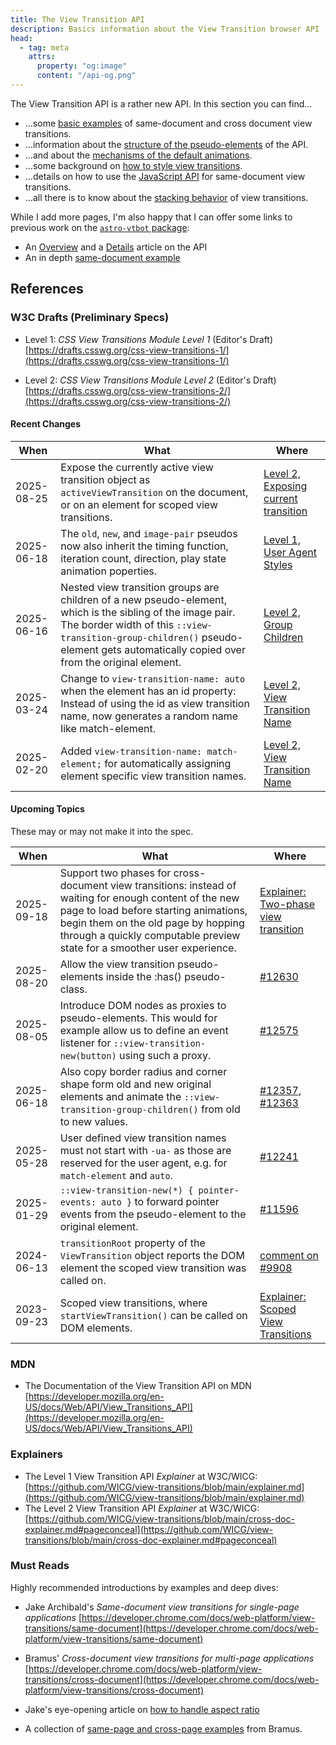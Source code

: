 ```yaml
---
title: The View Transition API
description: Basics information about the View Transition browser API
head:
  - tag: meta
    attrs:
      property: "og:image"
      content: "/api-og.png"
---
```


The View Transition API is a rather new API. In this section you can find&hellip;

* &hellip;some [basic examples](/basics/examples/) of same-document and cross document view transitions.
* &hellip;information about the [structure of the pseudo-elements](/basics/pseudos/) of the API.
* &hellip;and about the [mechanisms of the default animations](/basics/default-animations/).
* &hellip;some background on [how to style view transitions](/basics/styling/).
* &hellip;details on how to use the [JavaScript API](/basics/javascript/) for same-document view transitions.
* &hellip;all there is to know about the [stacking behavior](/basics/hide-and-seek/) of view transitions.

While I add more pages, I'm also happy that I can offer some links to previous work on the [`astro-vtbot` package](https://www.npmjs.com/package/astro-vtbot):

* An [Overview](https://events-3bg.pages.dev/jotter/api/) and a [Details](https://events-3bg.pages.dev/jotter/api/details/) article on the API
* An in depth [same-document example](https://events-3bg.pages.dev/jotter/api/example/)

## References


### W3C Drafts (Preliminary Specs)

* Level 1: *CSS View Transitions Module Level 1* (Editor's Draft) [https://drafts.csswg.org/css-view-transitions-1/](https://drafts.csswg.org/css-view-transitions-1/)


* Level 2: *CSS View Transitions Module Level 2* (Editor's Draft) [https://drafts.csswg.org/css-view-transitions-2/](https://drafts.csswg.org/css-view-transitions-2/)

#### Recent Changes

|When|What|Where|
|---|---|---|
|2025-08-25|Expose the currently active view transition object as `activeViewTransition` on the document, or on an element for scoped view transitions.| [Level 2, Exposing current transition](https://drafts.csswg.org/css-view-transitions-2/#active-view-transition)  | 
|2025-06-18| The `old`, `new`, and `image-pair` pseudos now also inherit the timing function, iteration count, direction, play state animation poperties.|[Level 1, User Agent Styles](https://drafts.csswg.org/css-view-transitions-1/#ua-styles)
|2025-06-16| Nested view transition groups are children of a new pseudo-element, which is the sibling of the image pair. The border width of this `::view-transition-group-children()` pseudo-element gets automatically copied over from the original element.|[Level 2, Group Children](https://drafts.csswg.org/css-view-transitions-2/#view-transition-group-children-pseudo)|
|2025-03-24| Change to `view-transition-name: auto` when the element has an id property: Instead of using the id as view transition name, now generates a random name like match-element. |[Level 2, View Transition Name](https://drafts.csswg.org/css-view-transitions-2/#additions-to-vt-name) |
|2025-02-20| Added `view-transition-name: match-element;` for automatically assigning element specific view transition names.|[Level 2, View Transition Name](https://drafts.csswg.org/css-view-transitions-2/#additions-to-vt-name)|

#### Upcoming Topics

These may or may not make it into the spec.

|When|What|Where|
|---|---|---|
|2025-09-18|Support two phases for cross-document view transitions: instead of waiting for enough content of the new page to load before starting animations, begin them on the old page by hopping through a quickly computable preview state for a smoother user experience. |[Explainer: Two-phase view transition](https://github.com/w3c/csswg-drafts/blob/main/css-view-transitions-2/two-phase-transition-explainer.md)
|2025-08-20|Allow the view transition pseudo-elements inside the :has() pseudo-class.|[#12630](https://github.com/w3c/csswg-drafts/issues/12630)| 
|2025-08-05|Introduce DOM nodes as proxies to pseudo-elements. This would for example allow us to define an event listener for `::view-transition-new(button)` using such a proxy.|[#12575](https://github.com/w3c/csswg-drafts/issues/12575)|
|2025-06-18| Also copy border radius and corner shape form old and new original elements and animate the `::view-transition-group-children()` from old to new values.|[#12357](https://github.com/w3c/csswg-drafts/issues/12357), [#12363](https://github.com/w3c/csswg-drafts/issues/12363)  |
|2025-05-28|User defined view transition names must not start with `-ua-` as those are reserved for the user agent, e.g. for `match-element` and `auto`.|[#12241](https://github.com/w3c/csswg-drafts/issues/12241) |
|2025-01-29| `::view-transition-new(*) { pointer-events: auto }` to forward pointer events from the pseudo-element to the original element.|[#11596](https://github.com/w3c/csswg-drafts/issues/11596) |
2024-06-13| `transitionRoot` property of the `ViewTransition` object reports the DOM element the scoped view transition was called on.|[comment on #9908](https://github.com/w3c/csswg-drafts/issues/9908#issuecomment-2165621635)|
2023-09-23| Scoped view transitions, where `startViewTransition()` can be called on DOM elements.|[Explainer: Scoped View Transitions](https://github.com/WICG/view-transitions/blob/main/scoped-transitions.md) |



### MDN
* The Documentation of the View Transition API on MDN [https://developer.mozilla.org/en-US/docs/Web/API/View_Transitions_API](https://developer.mozilla.org/en-US/docs/Web/API/View_Transitions_API)

### Explainers
* The Level 1 View Transition API *Explainer* at W3C/WICG: [https://github.com/WICG/view-transitions/blob/main/explainer.md](https://github.com/WICG/view-transitions/blob/main/explainer.md)
* The Level 2 View Transition API *Explainer* at W3C/WICG: [https://github.com/WICG/view-transitions/blob/main/cross-doc-explainer.md#pageconceal](https://github.com/WICG/view-transitions/blob/main/cross-doc-explainer.md#pageconceal)

### Must Reads

Highly recommended introductions by examples and deep dives:

* Jake Archibald's *Same-document view transitions for single-page applications* [https://developer.chrome.com/docs/web-platform/view-transitions/same-document](https://developer.chrome.com/docs/web-platform/view-transitions/same-document)

* Bramus' *Cross-document view transitions for multi-page applications* [https://developer.chrome.com/docs/web-platform/view-transitions/cross-document](https://developer.chrome.com/docs/web-platform/view-transitions/cross-document)

* Jake's eye-opening article on [how to handle aspect ratio](https://jakearchibald.com/2024/view-transitions-handling-aspect-ratio-changes/)

* A collection of [same-page and cross-page examples](https://view-transitions.chrome.dev/) from Bramus.